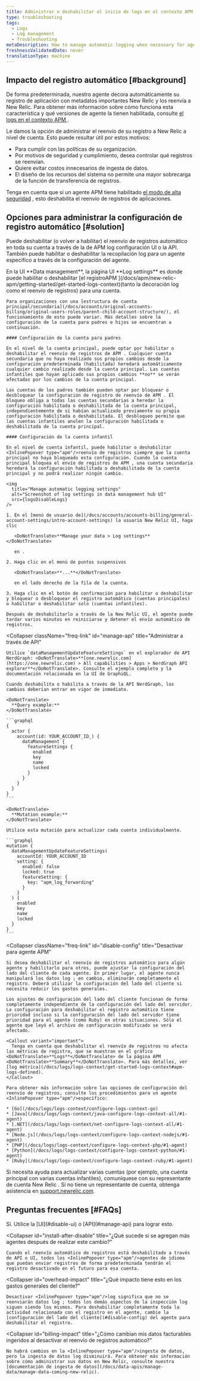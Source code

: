 ```yaml
---
title: Administrar o deshabilitar el inicio de logs en el contexto APM
type: troubleshooting
tags:
  - Logs
  - Log management
  - Troubleshooting
metaDescription: How to manage automatic logging when necessary for agents using APM logs in context.
freshnessValidatedDate: never
translationType: machine
---
```



## Impacto del registro automático [#background]

De forma predeterminada, nuestro <InlinePopover type="apm"/>agente decora automáticamente su registro de aplicación con metadatos importantes New Relic y los reenvía a New Relic. Para obtener más información sobre cómo funciona esta característica y qué versiones de agente la tienen habilitada, consulte [el logs en el contexto APM ](/docs/apm/new-relic-apm/getting-started/get-started-logs-context).

Le damos la opción de administrar el reenvío de su registro a New Relic a nivel de cuenta. Esto puede resultar útil por estos motivos:

* Para cumplir con las políticas de su organización.
* Por motivos de seguridad y cumplimiento, desea controlar qué registros se reenvían.
* Quiere evitar costos innecesarios de ingesta de datos.
* El diseño de los recursos del sistema no permite una mayor sobrecarga de la función de transferencia de registros.

Tenga en cuenta que si un agente APM tiene habilitado [el modo de alta seguridad](/docs/apm/agents/manage-apm-agents/configuration/high-security-mode) , esto deshabilita el reenvío de registros de aplicaciones.

## Opciones para administrar la configuración de registro automático [#solution]

Puede deshabilitar (o volver a habilitar) el reenvío de registros automático en toda su cuenta a través de la de APM log configuración UI o la API. También puede habilitar o deshabilitar la recopilación log para un agente específico a través de la configuración del agente.

<CollapserGroup>
  <Collapser
    className="freq-link"
    id="manage-ui"
    title="Administrar la configuración a través de UI"
  >
    En la UI <DoNotTranslate>**Data management**</DoNotTranslate>, la página UI <DoNotTranslate>**Log settings**</DoNotTranslate> es donde puede habilitar o deshabilitar [el registroAPM ](/docs/apm/new-relic-apm/getting-started/get-started-logs-context)(tanto la decoración log como el reenvío de registros) para una cuenta.

    Para organizaciones con una [estructura de cuenta principal/secundaria](/docs/accounts/original-accounts-billing/original-users-roles/parent-child-account-structure/), el funcionamiento de esto puede variar. Más detalles sobre la configuración de la cuenta para padres e hijos se encuentran a continuación.

    #### Configuración de la cuenta para padres

    En el nivel de la cuenta principal, puede optar por habilitar o deshabilitar el reenvío de registros de APM . Cualquier cuenta secundaria que no haya realizado sus propios cambios desde la configuración predeterminada (habilitada) heredará automáticamente cualquier cambio realizado desde la cuenta principal. Las cuentas infantiles que hayan aplicado sus propios cambios **no** se verán afectadas por los cambios de la cuenta principal.

    Las cuentas de los padres también pueden optar por bloquear o desbloquear la configuración de registro de reenvío de APM . El bloqueo obliga a todas las cuentas secundarias a heredar la configuración habilitada o deshabilitada de la cuenta principal, independientemente de si habían actualizado previamente su propia configuración habilitada o deshabilitada. El desbloqueo permite que las cuentas infantiles anulen la configuración habilitada o deshabilitada de la cuenta principal.

    #### Configuración de la cuenta infantil

    En el nivel de cuenta infantil, puede habilitar o deshabilitar <InlinePopover type="apm"/>reenvío de registros siempre que la cuenta principal no haya bloqueado esta configuración. Cuando la cuenta principal bloquea el envío de registros de APM , una cuenta secundaria heredará la configuración habilitada o deshabilitada de la cuenta principal y no podrá realizar ningún cambio.

    <img
      title="Manage automatic logging settings"
      alt="Screenshot of log settings in data management hub UI"
      src={logsDisableLogs}
    />

    1. En el [menú de usuario de](/docs/accounts/accounts-billing/general-account-settings/intro-account-settings) la usuario New Relic UI, haga clic

       <DoNotTranslate>**Manage your data > Log settings**</DoNotTranslate>

       en .

    2. Haga clic en el menú de puntos suspensivos

       <DoNotTranslate>**...**</DoNotTranslate>

       en el lado derecho de la fila de la cuenta.

    3. Haga clic en el botón de confirmación para habilitar o deshabilitar y bloquear o desbloquear el registro automático (cuentas principales) o habilitar o deshabilitar solo (cuentas infantiles).

    Después de deshabilitarlo a través de la New Relic UI, el agente puede tardar varios minutos en reiniciarse y detener el envío automático de registros.
  </Collapser>

  <Collapser
    className="freq-link"
    id="manage-api"
    title="Administrar a través de API"
  >
    Utilice `dataManagementUpdateFeatureSettings` en el explorador de API NerdGraph: <DoNotTranslate>**[one.newrelic.com](https://one.newrelic.com) > All capabilities > Apps > NerdGraph API explorer**</DoNotTranslate>. Consulte el ejemplo completo y la documentación relacionada en la UI de GraphiQL.

    Cuando deshabilita o habilita a través de la API NerdGraph, los cambios deberían entrar en vigor de inmediato.

    <DoNotTranslate>
      **Query example:**
    </DoNotTranslate>

    ```graphql
    {
      actor {
        account(id: YOUR_ACCOUNT_ID_) {
          dataManagement {
            featureSettings {
              enabled
              key
              name
              locked
            }
          }
        }
      }
    }
    ```

    <DoNotTranslate>
      **Mutation example:**
    </DoNotTranslate>

    Utilice esta mutación para actualizar cada cuenta individualmente.

    ```graphql
    mutation {
      dataManagementUpdateFeatureSettings(
        accountId: YOUR_ACCOUNT_ID
        setting: {
          enabled: false
          locked: true
          featureSetting: { 
            key: "apm_log_forwarding" 
          }
        }
      ) {
        enabled
        key
        name
        locked
      }
    }
    ```
  </Collapser>

  <Collapser
    className="freq-link"
    id="disable-config"
    title="Desactivar para agente APM"
  >
    Si desea deshabilitar el reenvío de registros automático para algún agente y habilitarlo para otros, puede ajustar la configuración del lado del cliente de cada agente. En primer lugar, el agente nunca manipulará los datos log ; en cambio, eliminarán completamente el registro. Deberá utilizar la configuración del lado del cliente si necesita reducir los gastos generales.

    Los ajustes de configuración del lado del cliente funcionan de forma completamente independiente de la configuración del lado del servidor. La configuración para deshabilitar el registro automático tiene prioridad incluso si la configuración del lado del servidor tiene prioridad para el agente (como Ruby) en otras situaciones. Sólo el agente que leyó el archivo de configuración modificado se verá afectado.

    <Callout variant="important">
      Tenga en cuenta que deshabilitar el reenvío de registros no afecta las métricas de registro, que se muestran en el gráfico <DoNotTranslate>**Logs**</DoNotTranslate> de la página APM <DoNotTranslate>**Summary**</DoNotTranslate>. Para más detalles, ver [log métrica](/docs/logs/logs-context/get-started-logs-context#apm-logs-defined).
    </Callout>

    Para obtener más información sobre las opciones de configuración del reenvío de registros, consulte los procedimientos para un agente <InlinePopover type="apm"/>específico:

    * [Go](/docs/logs/logs-context/configure-logs-context-go)
    * [Java](/docs/logs/logs-context/java-configure-logs-context-all/#1-agent)
    * [.NET](/docs/logs/logs-context/net-configure-logs-context-all/#1-agent)
    * [Node.js](/docs/logs/logs-context/configure-logs-context-nodejs/#1-agent)
    * [PHP](/docs/logs/logs-context/configure-logs-context-php/#1-agent)
    * [Python](/docs/logs/logs-context/configure-logs-context-python/#1-agent)
    * [Ruby](/docs/logs/logs-context/configure-logs-context-ruby/#1-agent)
  </Collapser>
</CollapserGroup>

Si necesita ayuda para actualizar varias cuentas (por ejemplo, una cuenta principal con varias cuentas infantiles), comuníquese con su representante de cuenta New Relic . Si no tiene un representante de cuenta, obtenga asistencia en [support.newrelic.com](https://support.newrelic.com).

## Preguntas frecuentes [#FAQs]

<CollapserGroup>
  <Collapser
    id="disable-before-install"
    title="¿Puedo desactivar el registro del agente antes de instalar cualquier agente de idioma?"
  >
    Sí. Utilice la [UI](#disable-ui) o [API](#manage-api) para lograr esto.
  </Collapser>

  <Collapser
    id="install-after-disable"
    title="¿Qué sucede si se agregan más agentes después de realizar este cambio?"
  >
    Cuando el reenvío automático de registros está deshabilitado a través de API o UI, todos los <InlinePopover type="apm"/>agentes de idioma que puedan enviar registros de forma predeterminada tendrán el registro desactivado en el futuro para esa cuenta.
  </Collapser>

  <Collapser
    id="overhead-impact"
    title="¿Qué impacto tiene esto en los gastos generales del cliente?"
  >
    Desactivar <InlinePopover type="apm"/>log significa que no se reenviarán datos log ; todos los demás aspectos de la inspección log siguen siendo los mismos. Para deshabilitar completamente toda la actividad relacionada con el registro en el agente, cambie la [configuración del lado del cliente](#disable-config) del agente para deshabilitar el registro.
  </Collapser>

  <Collapser
    id="billing-impact"
    title="¿Cómo cambian mis datos facturables ingeridos al desactivar el reenvío de registros automático?"
  >
    No habrá cambios en la <InlinePopover type="apm"/>ingesta de datos, pero la ingesta de datos log disminuirá. Para obtener más información sobre cómo administrar sus datos en New Relic, consulte nuestra [documentación de ingesta de datos](/docs/data-apis/manage-data/manage-data-coming-new-relic).
  </Collapser>
</CollapserGroup>